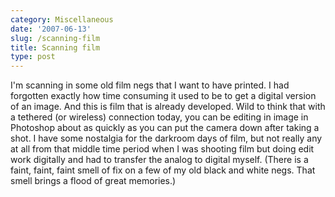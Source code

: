 ```yaml
---
category: Miscellaneous
date: '2007-06-13'
slug: /scanning-film
title: Scanning film
type: post
---
```



I'm scanning in some old film negs that I want to have printed. I
had forgotten exactly how time consuming it used to be to get a
digital version of an image. And this is film that is already
developed. Wild to think that with a tethered (or wireless)
connection today, you can be editing in image in Photoshop about as
quickly as you can put the camera down after taking a shot. I have
some nostalgia for the darkroom days of film, but not really any at
all from that middle time period when I was shooting film but doing
edit work digitally and had to transfer the analog to digital
myself. (There is a faint, faint, faint smell of fix on a few of my
old black and white negs. That smell brings a flood of great
memories.)